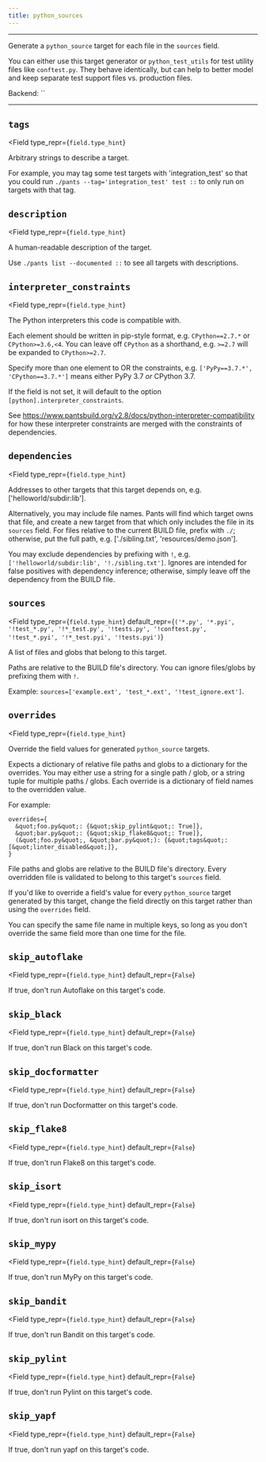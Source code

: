```yaml
---
title: python_sources
---
```



---

Generate a `python_source` target for each file in the `sources` field.

You can either use this target generator or `python_test_utils` for test utility files like `conftest.py`. They behave identically, but can help to better model and keep separate test support files vs. production files.

Backend: <span className="color--primary">``</span>

---

<span className={styles.options}>

## `tags`

<Field
    type_repr={`field.type_hint`}
>
Arbitrary strings to describe a target.

For example, you may tag some test targets with &#x27;integration_test&#x27; so that you could run `./pants --tag='integration_test' test ::` to only run on targets with that tag.
</Field>

## `description`

<Field
    type_repr={`field.type_hint`}
>
A human-readable description of the target.

Use `./pants list --documented ::` to see all targets with descriptions.
</Field>

## `interpreter_constraints`

<Field
    type_repr={`field.type_hint`}
>
The Python interpreters this code is compatible with.

Each element should be written in pip-style format, e.g. `CPython==2.7.*` or `CPython>=3.6,<4`. You can leave off `CPython` as a shorthand, e.g. `>=2.7` will be expanded to `CPython>=2.7`.

Specify more than one element to OR the constraints, e.g. `['PyPy==3.7.*', 'CPython==3.7.*']` means either PyPy 3.7 _or_ CPython 3.7.

If the field is not set, it will default to the option `[python].interpreter_constraints`.

See https://www.pantsbuild.org/v2.8/docs/python-interpreter-compatibility for how these interpreter constraints are merged with the constraints of dependencies.
</Field>

## `dependencies`

<Field
    type_repr={`field.type_hint`}
>
Addresses to other targets that this target depends on, e.g. [&#x27;helloworld/subdir:lib&#x27;].

Alternatively, you may include file names. Pants will find which target owns that file, and create a new target from that which only includes the file in its `sources` field. For files relative to the current BUILD file, prefix with `./`; otherwise, put the full path, e.g. [&#x27;./sibling.txt&#x27;, &#x27;resources/demo.json&#x27;].

You may exclude dependencies by prefixing with `!`, e.g. `['!helloworld/subdir:lib', '!./sibling.txt']`. Ignores are intended for false positives with dependency inference; otherwise, simply leave off the dependency from the BUILD file.
</Field>

## `sources`

<Field
    type_repr={`field.type_hint`}
    default_repr={`('*.py', '*.pyi', '!test_*.py', '!*_test.py', '!tests.py', '!conftest.py', '!test_*.pyi', '!*_test.pyi', '!tests.pyi')`}
>
A list of files and globs that belong to this target.

Paths are relative to the BUILD file&#x27;s directory. You can ignore files/globs by prefixing them with `!`.

Example: `sources=['example.ext', 'test_*.ext', '!test_ignore.ext']`.
</Field>

## `overrides`

<Field
    type_repr={`field.type_hint`}
>
Override the field values for generated `python_source` targets.

Expects a dictionary of relative file paths and globs to a dictionary for the overrides. You may either use a string for a single path / glob, or a string tuple for multiple paths / globs. Each override is a dictionary of field names to the overridden value.

For example:
```
overrides={
  &quot;foo.py&quot;: {&quot;skip_pylint&quot;: True]},
  &quot;bar.py&quot;: {&quot;skip_flake8&quot;: True]},
  (&quot;foo.py&quot;, &quot;bar.py&quot;): {&quot;tags&quot;: [&quot;linter_disabled&quot;]},
}
```

File paths and globs are relative to the BUILD file&#x27;s directory. Every overridden file is validated to belong to this target&#x27;s `sources` field.

If you&#x27;d like to override a field&#x27;s value for every `python_source` target generated by this target, change the field directly on this target rather than using the `overrides` field.

You can specify the same file name in multiple keys, so long as you don&#x27;t override the same field more than one time for the file.
</Field>

## `skip_autoflake`

<Field
    type_repr={`field.type_hint`}
    default_repr={`False`}
>
If true, don&#x27;t run Autoflake on this target&#x27;s code.
</Field>

## `skip_black`

<Field
    type_repr={`field.type_hint`}
    default_repr={`False`}
>
If true, don&#x27;t run Black on this target&#x27;s code.
</Field>

## `skip_docformatter`

<Field
    type_repr={`field.type_hint`}
    default_repr={`False`}
>
If true, don&#x27;t run Docformatter on this target&#x27;s code.
</Field>

## `skip_flake8`

<Field
    type_repr={`field.type_hint`}
    default_repr={`False`}
>
If true, don&#x27;t run Flake8 on this target&#x27;s code.
</Field>

## `skip_isort`

<Field
    type_repr={`field.type_hint`}
    default_repr={`False`}
>
If true, don&#x27;t run isort on this target&#x27;s code.
</Field>

## `skip_mypy`

<Field
    type_repr={`field.type_hint`}
    default_repr={`False`}
>
If true, don&#x27;t run MyPy on this target&#x27;s code.
</Field>

## `skip_bandit`

<Field
    type_repr={`field.type_hint`}
    default_repr={`False`}
>
If true, don&#x27;t run Bandit on this target&#x27;s code.
</Field>

## `skip_pylint`

<Field
    type_repr={`field.type_hint`}
    default_repr={`False`}
>
If true, don&#x27;t run Pylint on this target&#x27;s code.
</Field>

## `skip_yapf`

<Field
    type_repr={`field.type_hint`}
    default_repr={`False`}
>
If true, don&#x27;t run yapf on this target&#x27;s code.
</Field>



</span>